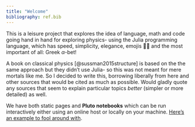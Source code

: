 ```yaml
---
title: "Welcome"
bibliography: ref.bib
---
```


This is a leisure project that explores the idea of language, math and code going hand in hand for exploring physics- using the Julia programming language, which has speed, simplicity, elegance, emojis 😵‍💫 and the most important of all: Greek $\alpha$-bet!

A book on classical physics [@sussman2015structure] is based on the the same approach but they didn't use Julia- so this was not meant for mere mortals like me. So I decided to write this, borrowing liberally from here and other sources that would be cited as much as possible. Would gladly quote any sources that seem to explain particular topics *better* (simpler or more detailed) as well.

We have both static pages and **Pluto notebooks** which can be run interactively either using an online host or locally on your machine. [Here's an example to fool around with](Classical-Mechanics/Vectors_kinematics/Vectors_tut.html).
